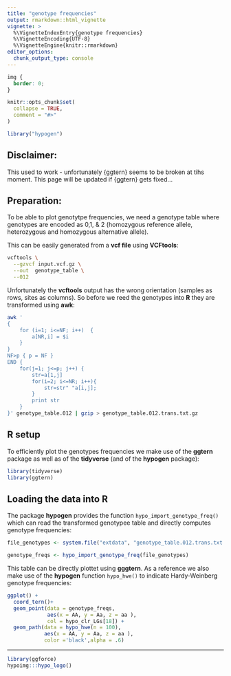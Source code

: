 ```yaml
---
title: "genotype frequencies"
output: rmarkdown::html_vignette
vignette: >
  %\VignetteIndexEntry{genotype frequencies}
  %\VignetteEncoding{UTF-8}
  %\VignetteEngine{knitr::rmarkdown}
editor_options:
  chunk_output_type: console
---
```


```css
img {
  border: 0;
}
```

```r
knitr::opts_chunk$set(
  collapse = TRUE,
  comment = "#>"
)

library("hypogen")

```


## Disclaimer:

This used to work - unfortunately {ggtern} seems to be broken at tihs moment.
This page will be updated if {ggtern} gets fixed...

## Preparation:

To be able to plot genotytpe frequencies, we need a genotype table where genotypes
are encoded as 0,1, & 2 (homozygous reference allele, heterozygous and homozygous alternative allele).

This can be easily generated from a **vcf file** using **VCFtools**:

```sh
vcftools \
  --gzvcf input.vcf.gz \
  --out  genotype_table \
  --012
```

Unfortunately the **vcftools** output has the wrong orientation (samples as rows, sites as columns).
So before we reed the genotypes into **R** they are transformed using **awk**:

```sh
awk '
{
    for (i=1; i<=NF; i++)  {
        a[NR,i] = $i
    }
}
NF>p { p = NF }
END {
    for(j=1; j<=p; j++) {
        str=a[1,j]
        for(i=2; i<=NR; i++){
            str=str" "a[i,j];
        }
        print str
    }
}' genotype_table.012 | gzip > genotype_table.012.trans.txt.gz

```
## R setup

To efficiently plot the genotypes frequencies we make use of the **ggtern** package as well as of the **tidyverse** (and of the **hypogen** package):

```r
library(tidyverse)
library(ggtern)
```

## Loading the data into R

The package **hypogen** provides the function `hypo_import_genotype_freq()` which can read
the transformed genotypee table and directly computes genotype frequencies:

```r
file_genotypes <- system.file("extdata", "genotype_table.012.trans.txt.gz", package = "hypogen")

genotype_freqs <- hypo_import_genotype_freq(file_genotypes)
```

This table can be directly plottet using **gggtern**.
As a reference we also make use of the **hypogen** function `hypo_hwe()` to indicate Hardy-Weinberg
genotype frequencies:

```r
ggplot() +
  coord_tern()+
  geom_point(data = genotype_freqs,
             aes(x = AA, y = Aa, z = aa ),
             col = hypo_clr_LGs[18]) +
  geom_path(data = hypo_hwe(n = 100),
            aes(x = AA, y = Aa, z = aa ),
            color ='black',alpha = .6)
```

------------------------

```r
library(ggforce)
hypoimg:::hypo_logo()
```
